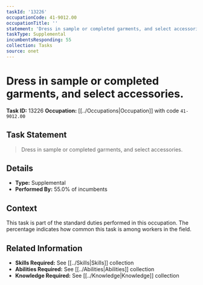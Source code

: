 ```yaml
---
taskId: '13226'
occupationCode: 41-9012.00
occupationTitle: ''
statement: 'Dress in sample or completed garments, and select accessories.'
taskType: Supplemental
incumbentsResponding: 55
collection: Tasks
source: onet
---
```

# Dress in sample or completed garments, and select accessories.

**Task ID:** 13226
**Occupation:** [[../Occupations|Occupation]] with code `41-9012.00`

## Task Statement

> Dress in sample or completed garments, and select accessories.

## Details

- **Type:** Supplemental
- **Performed By:** 55.0% of incumbents

## Context

This task is part of the standard duties performed in this occupation. The percentage indicates how common this task is among workers in the field.

## Related Information

- **Skills Required:** See [[../Skills|Skills]] collection
- **Abilities Required:** See [[../Abilities|Abilities]] collection
- **Knowledge Required:** See [[../Knowledge|Knowledge]] collection
